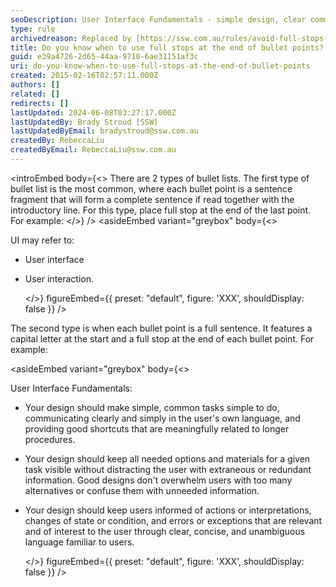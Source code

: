 ```yaml
---
seoDescription: User Interface Fundamentals - simple design, clear communication, and meaningful shortcuts for easy tasks, with visible options and minimal distraction.
type: rule
archivedreason: Replaced by [https://ssw.com.au/rules/avoid-full-stops-in-bullet-point-lists/](/rules/avoid-full-stops-in-bullet-point-lists)
title: Do you know when to use full stops at the end of bullet points?
guid: e39a4726-2d65-44aa-9710-6ae31151af3c
uri: do-you-know-when-to-use-full-stops-at-the-end-of-bullet-points
created: 2015-02-16T02:57:11.000Z
authors: []
related: []
redirects: []
lastUpdated: 2024-06-08T03:27:17.000Z
lastUpdatedBy: Brady Stroud [SSW]
lastUpdatedByEmail: bradystroud@ssw.com.au
createdBy: RebeccaLiu
createdByEmail: RebeccaLiu@ssw.com.au
---
```


<introEmbed
  body={<>
There are 2 types of bullet lists. The first type of bullet list is the most common, where each bullet point is a sentence fragment that will form a complete sentence if read together with the introductory line. For this type, place full stop at the end of the last point. For example:
  </>}
/>
<asideEmbed
  variant="greybox"
  body={<>
    
UI may refer to:

* User interface
* User interaction.

  </>}
  figureEmbed={{
    preset: "default",
    figure: 'XXX',
    shouldDisplay: false
  }}
/>

The second type is when each bullet point is a full sentence. It features a capital letter at the start and a full stop at the end of each bullet point. For example:

<asideEmbed
  variant="greybox"
  body={<>
    
User Interface Fundamentals:

* Your design should make simple, common tasks simple to do, communicating clearly and simply in the user's own language, and providing good shortcuts that are meaningfully related to longer procedures.
* Your design should keep all needed options and materials for a given task visible without distracting the user with extraneous or redundant information. Good designs don't overwhelm users with too many alternatives or confuse them with unneeded information.
* Your design should keep users informed of actions or interpretations, changes of state or condition, and errors or exceptions that are relevant and of interest to the user through clear, concise, and unambiguous language familiar to users.

  </>}
  figureEmbed={{
    preset: "default",
    figure: 'XXX',
    shouldDisplay: false
  }}
/>
